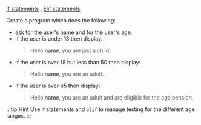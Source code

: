   <a href="/docs/textbook/chapter_04/00-20">If statements</a>
  <span>, </span>
  <a href="/docs/textbook/chapter_04/00-30">Elif statements</a>
  </div>

Create a program which does the following:

- ask for the user's name and for the user's age;
- If the user is under 18 then display:
  > Hello **name**, you are just a child!
- If the user is over 18 but less than 50 then display:
  > Hello **name**, you are an adult.
- If the user is over 65 then display:
  > Hello **name**, you are an adult and are eligible for the age pension.

:::tip Hint
Use if statements and `elif` to manage testing for the different age ranges.
:::